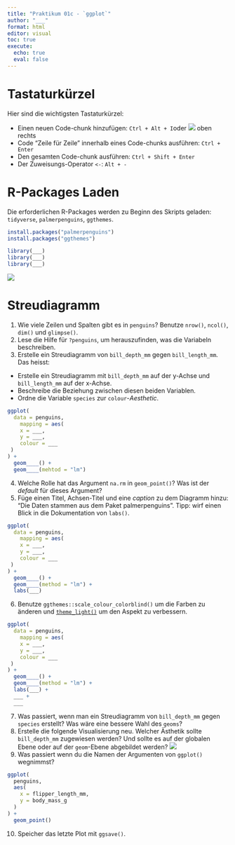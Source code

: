 ```yaml
---
title: "Praktikum 01c - `ggplot`"
author: "___"
format: html
editor: visual
toc: true
execute:
  echo: true
  eval: false
---
```


# Tastaturkürzel

Hier sind die wichtigsten Tastaturkürzel:

-   Einen neuen Code-chunk hinzufügen: `Ctrl + Alt + I`oder ![](img/notebook-insert-chunk.png) oben rechts
-   Code "Zeile für Zeile" innerhalb eines Code-chunks ausführen: `Ctrl + Enter`
-   Den gesamten Code-chunk ausführen: `Ctrl + Shift + Enter`
-   Der Zuweisungs-Operator `<-`: `Alt + -`

# R-Packages Laden

Die erforderlichen R-Packages werden zu Beginn des Skripts geladen: `tidyverse`, `palmerpenguins`, `ggthemes`.

```r
install.packages("palmerpenguins")
install.packages("ggthemes")

library(___)
library(___)
library(___)
```

![](img/penguins_logo.png)

# Streudiagramm

1.  Wie viele Zeilen und Spalten gibt es in `penguins`? Benutze `nrow()`, `ncol()`, `dim()` und `glimpse()`.
2.  Lese die Hilfe für `?penguins`, um herauszufinden, was die Variabeln beschreiben.
3.  Erstelle ein Streudiagramm von `bill_depth_mm` gegen `bill_length_mm`. Das heisst:

-   Erstelle ein Streudiagramm mit `bill_depth_mm` auf der y-Achse und `bill_length_mm` auf der x-Achse.
-   Beschreibe die Beziehung zwischen diesen beiden Variablen.
-   Ordne die Variable `species` zur `colour`-*Aesthetic*.

```r
ggplot(
  data = penguins,
    mapping = aes(
    x = ___,
    y = ___,
    colour = ___
 )
) +
  geom____() +
  geom____(mehtod = "lm")
```

4.  Welche Rolle hat das Argument `na.rm` in `geom_point()`? Was ist der *default* für dieses Argument?
5.  Füge einen Titel, Achsen-Titel und eine *caption* zu dem Diagramm hinzu: "Die Daten stammen aus dem Paket palmerpenguins". Tipp: wirf einen Blick in die Dokumentation von `labs()`.

```r
ggplot(
  data = penguins,
    mapping = aes(
    x = ___,
    y = ___,
    colour = ___
 )
) +
  geom____() +
  geom____(method = "lm") +
  labs(___)
```

6.  Benutze `ggthemes::scale_colour_colorblind()` um die Farben zu änderen und [`theme_light()`](https://ggplot2.tidyverse.org/reference/ggtheme.html) um den Aspekt zu verbessern.

```r
ggplot(
  data = penguins,
    mapping = aes(
    x = ___,
    y = ___,
    colour = ___
 )
) +
  geom____() +
  geom____(method = "lm") +
  labs(___) +
  ___ +
  ___
```

7.  Was passiert, wenn man ein Streudiagramm von `bill_depth_mm` gegen `species` erstellt? Was wäre eine bessere Wahl des `geoms`?
8.  Erstelle die folgende Visualisierung neu. Welcher Ästhetik sollte `bill_depth_mm` zugewiesen werden? Und sollte es auf der globalen Ebene oder auf der `geom`-Ebene abgebildet werden? ![](img/plt_peng_mass_flipper.png)
9.  Was passiert wenn du die Namen der Argumenten von `ggplot()` wegnimmst?

```r
ggplot(
  penguins,
  aes(
    x = flipper_length_mm,
    y = body_mass_g
  )
) +
  geom_point()
```

10. Speicher das letzte Plot mit `ggsave()`.
